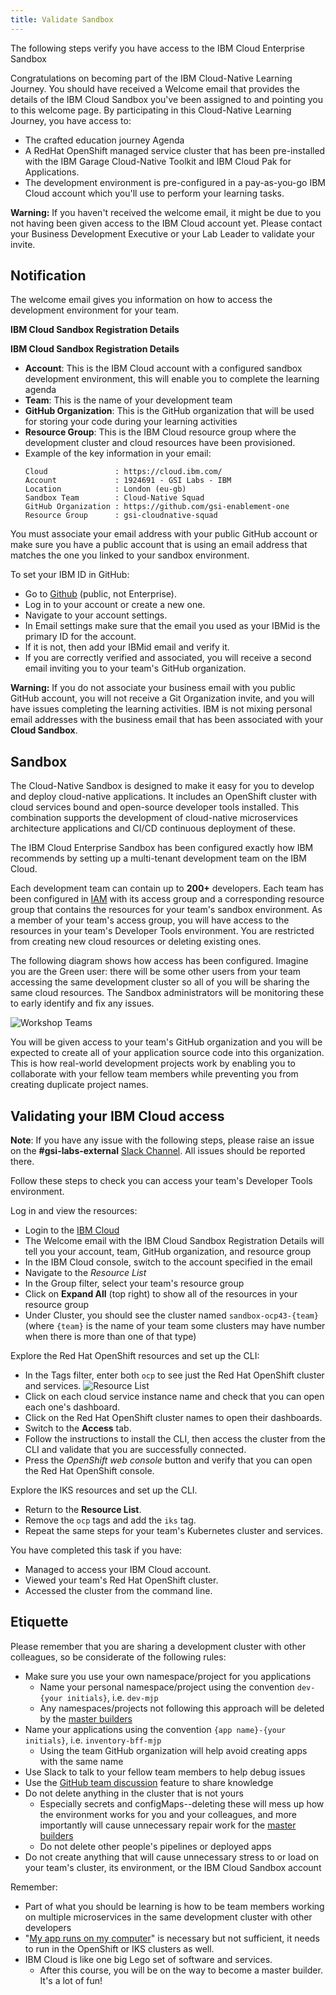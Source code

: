 ```yaml
---
title: Validate Sandbox
---
```


<PageDescription>

The following steps verify you have access to the IBM Cloud Enterprise
 Sandbox

</PageDescription>

Congratulations on becoming part of the IBM Cloud-Native Learning Journey. You should have received a Welcome email that provides the details of the IBM Cloud Sandbox you've been assigned to and pointing you to this welcome page. By participating in this Cloud-Native Learning Journey, you have access to:
- The crafted education journey Agenda
- A RedHat OpenShift managed service cluster that has been pre-installed with the IBM Garage Cloud-Native Toolkit and IBM Cloud Pak for Applications.
 - The development environment is pre-configured in a pay-as-you-go IBM Cloud account which you'll use to perform your learning tasks.

<InlineNotification kind="warning">

**Warning:** If you haven't received the welcome email, it might be due to you
  not having been given access to the IBM Cloud account yet. Please contact your
  Business Development Executive or your Lab Leader to validate your invite.

</InlineNotification>

## Notification

The welcome email gives you information on how to access the development environment for your team.

**IBM Cloud Sandbox Registration Details**

**IBM Cloud Sandbox Registration Details**
- **Account**: This is the IBM Cloud account with a configured sandbox development environment, this will enable you to complete the learning agenda
- **Team**: This is the name of your development team
- **GitHub Organization**: This is the GitHub organization that will be used for storing your code during your learning activities
- **Resource Group**: This is the IBM Cloud resource group where the development cluster and cloud resources have been provisioned.
- Example of the key information in your email:
    ```
    Cloud               : https://cloud.ibm.com/
    Account             : 1924691 - GSI Labs - IBM
    Location            : London (eu-gb)
    Sandbox Team        : Cloud-Native Squad
    GitHub Organization : https://github.com/gsi-enablement-one
    Resource Group      : gsi-cloudnative-squad
    ```

You must associate your email address with your public GitHub account or make sure you have a public account that is using an email address that matches the one you linked to your sandbox environment.

To set your IBM ID in GitHub:

- Go to [Github](https://github.com) (public, not Enterprise).
- Log in to your account or create a new one.
- Navigate to your account settings.
- In Email settings make sure that the email you used as your IBMid is the primary ID for the account.
- If it is not, then add your IBMid email and verify it.
- If you are correctly verified and associated, you will receive a second email inviting you to your team's GitHub organization.

<InlineNotification kind="warning">

**Warning:** If you do not associate your business email with you public GitHub account, you will not receive
a Git Organization invite, and you will have issues completing the learning activities. IBM is not mixing personal email addresses with the business email that has been associated with your **Cloud Sandbox**.

</InlineNotification>

## Sandbox

The Cloud-Native Sandbox is designed to make it easy for you to develop and deploy cloud-native applications. It includes an OpenShift cluster with cloud services bound and open-source developer tools installed. This combination supports the development of cloud-native microservices architecture applications and CI/CD continuous deployment of these.

The IBM Cloud Enterprise Sandbox has been configured exactly how IBM recommends by setting up a multi-tenant development team on the IBM Cloud.

Each development team can contain up to **200+** developers. Each team has been configured in [IAM](https://cloud.ibm.com/docs/iam) with its access group and a corresponding resource group that contains the resources for your team's sandbox environment. As a member of your team's access group, you will have access to the resources in your team's Developer Tools environment. You are restricted from creating new cloud resources or deleting existing ones.

The following diagram shows how access has been configured. Imagine you are the Green user: there will be some other users from your team accessing the same development cluster so all of you will be sharing the same cloud resources. The Sandbox administrators will be monitoring these to early identify and fix any issues.

![Workshop Teams](/workshop-teams.png)

You will be given access to your team's GitHub organization and you will be expected to create all of your application source code into this organization. This is how real-world development projects work by enabling you to collaborate with your fellow team members while preventing you from creating duplicate project names.

## Validating your IBM Cloud access

<InlineNotification>

**Note**: If you have any issue with the following steps, please raise an issue on the **#gsi-labs-external** [Slack Channel](https://gsicsi.slack.com/archives/CSRDJD5HA). All issues should be reported there.

</InlineNotification>

Follow these steps to check you can access your team's Developer Tools environment.

Log in and view the resources:

- Login to the [IBM Cloud](https://cloud.ibm.com)
- The Welcome email with the IBM Cloud Sandbox Registration Details will tell you your account, team, GitHub organization, and resource group
- In the IBM Cloud console, switch to the account specified in the email
- Navigate to the *Resource List*
- In the Group filter, select your team's resource group
- Click on **Expand All** (top right) to show all of the resources in your resource group
- Under Cluster, you should see the cluster named `sandbox-ocp43-{team}`
  (where `{team}` is the name of your team some clusters may have number when there is more
  than one of that type)

Explore the Red Hat OpenShift resources and set up the CLI:

- In the Tags filter, enter both `ocp` to see just the Red Hat OpenShift cluster and services.
![Resource List](devtoolsservices.png)
- Click on each cloud service instance name and check that you can open each one's dashboard.
- Click on the Red Hat OpenShift cluster names to open their dashboards.
- Switch to the **Access** tab.
- Follow the instructions to install the CLI, then access the cluster from the CLI and validate that you are successfully connected.
- Press the *OpenShift web console* button and verify that you can open the Red Hat OpenShift console.

Explore the IKS resources and set up the CLI.

- Return to the **Resource List**.
- Remove the `ocp` tags and add the `iks` tag.
- Repeat the same steps for your team's Kubernetes cluster and services.

<InlineNotification kind="success">

You have completed this task if you have:
- Managed to access your IBM Cloud account.
- Viewed your team's Red Hat OpenShift cluster.
- Accessed the cluster from the command line.

</InlineNotification>

## Etiquette

Please remember that you are sharing a development cluster with other colleagues, so be considerate of the following rules:

- Make sure you use your own namespace/project for you applications
    - Name your personal namespace/project using the convention `dev-{your initials}`, i.e. `dev-mjp`
    - Any namespaces/projects not following this approach will be deleted by the [master builders](https://www.youtube.com/watch?v=Um-PlX6oPBQ)
- Name your applications using the convention `{app name}-{your initials}`, i.e. `inventory-bff-mjp`
    - Using the team GitHub organization will help avoid creating apps with the same name
- Use Slack to talk to your fellow team members to help debug issues
- Use the [GitHub team discussion](https://help.github.com/en/github/building-a-strong-community/about-team-discussions) feature to share knowledge
- Do not delete anything in the cluster that is not yours
    - Especially secrets and configMaps--deleting these will mess up how the environment works for you and your colleagues, and more importantly will cause unnecessary repair work for the [master builders](https://www.youtube.com/watch?v=Um-PlX6oPBQ)
    - Do not delete other people's pipelines or deployed apps
- Do not create anything that will cause unnecessary stress to or load on your team's cluster, its environment, or the IBM Cloud Sandbox account

Remember:
- Part of what you should be learning is how to be team members working on multiple microservices in the same development cluster with other developers
- "[My app runs on my computer](https://donthitsave.com/comic/2016/07/15/it-works-on-my-computer)" is necessary but not sufficient, it needs to run in the OpenShift or IKS clusters as well.
- IBM Cloud is like one big Lego set of software and services.
    - After this course, you will be on the way to become a master builder. It's a lot of fun!
